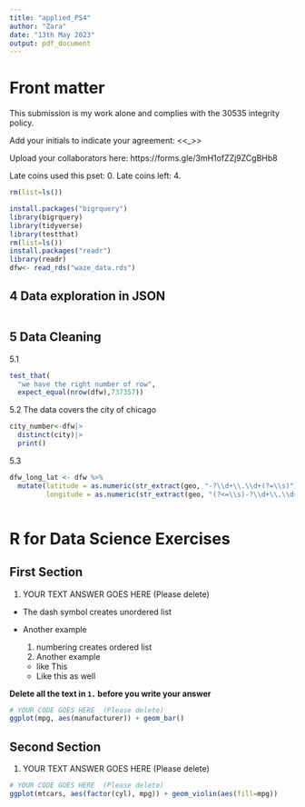 ```yaml
---
title: "applied_PS4"
author: "Zara"
date: "13th May 2023"
output: pdf_document
---
```

<!-- .Rmd files use  markdown, a text mark up language, to provide formating.-->

<!--Text include within these strange arrows are comments and will not show up when you knit-->

# Front matter

This submission is my work alone and complies with the 30535 integrity policy.

Add your initials to indicate your agreement: \<\<\_\>\>

Upload your collaborators here: https://forms.gle/3mH1ofZZj9ZCgBHb8

Late coins used this pset: 0. Late coins left: 4. <!--You may use one for a given assignment.-->


```r
rm(list=ls())

install.packages("bigrquery")
library(bigrquery)
library(tidyverse)
library(testthat)
rm(list=ls())
install.packages("readr")
library(readr)
dfw<- read_rds("waze_data.rds")

```


## 4 Data exploration in JSON 
```r


```


## 5 Data Cleaning 
5.1 
```r
test_that(
  "we have the right number of row",
  expect_equal(nrow(dfw),737357))

```
5.2 The data covers the city of chicago 
```r

city_number<-dfw|>
  distinct(city)|>
  print()
```
5.3 
```r
dfw_long_lat <- dfw %>%
  mutate(latitude = as.numeric(str_extract(geo, "-?\\d+\\.\\d+(?=\\s)")),
         longitude = as.numeric(str_extract(geo, "(?<=\\s)-?\\d+\\.\\d+")))



```




# R for Data Science Exercises

<!--Note: Please do not restate questions in your submissions, directly write your answer--->

## First Section

<!--(Notice the use of two `##`)-->

1.  YOUR TEXT ANSWER GOES HERE (Please delete)

-   The dash symbol creates unordered list

-   Another example

    1.  numbering creates ordered list
    2.  Another example

    -   like This
    -   Like this as well

**Delete all the text in `1.` before you write your answer**

```r
# YOUR CODE GOES HERE  (Please delete)
ggplot(mpg, aes(manufacturer)) + geom_bar()
```


## Second Section

1.  YOUR TEXT ANSWER GOES HERE (Please delete)

```r
# YOUR CODE GOES HERE  (Please delete)
ggplot(mtcars, aes(factor(cyl), mpg)) + geom_violin(aes(fill=mpg))
```

